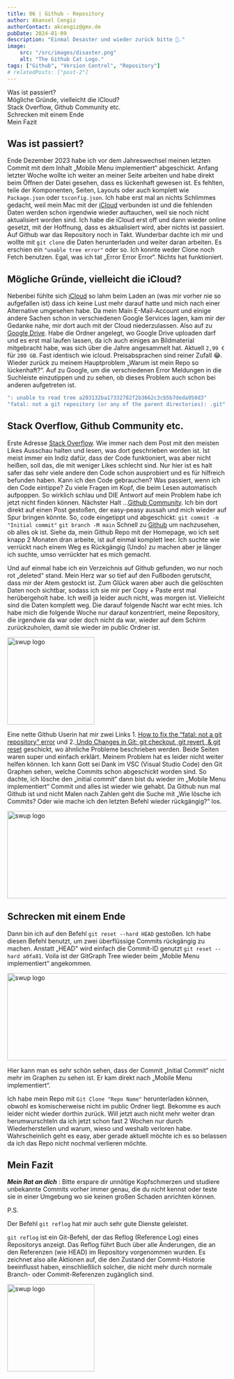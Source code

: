 ```yaml
---
title: 06 | Github - Repository
author: Akansel Cengiz
authorContact: akcengiz@gmx.de
pubDate: 2024-01-09
description: "Einmal Desaster und wieder zurück bitte 🥵."
image:
    src: "/src/images/disaster.png"
    alt: "The Github Cat Logo."
tags: ["Github", "Version Control", "Repository"]
# relatedPosts: ["post-2"]
---
```



<section class="w-10/12 text-justify">



<section id="toc">

- [Was ist passiert?](#was-ist-passiert)
- [Mögliche Gründe, vielleicht die iCloud?](#mögliche-gründe-vielleicht-die-icloud)
- [Stack Overflow, Github Community etc.](#stack-overflow-github-community-etc)
- [Schrecken mit einem Ende](#schrecken-mit-einem-ende)
- [Mein Fazit](#mein-fazit)



</section>

## Was ist passiert?


Ende Dezember 2023 habe ich vor dem Jahreswechsel meinen letzten Commit mit dem Inhalt „Mobile Menu implementiert“ abgeschickt.
Anfang letzter Woche wollte ich weiter an meiner Seite arbeiten und habe direkt beim Öffnen der Datei gesehen, dass es lückenhaft gewesen ist.
Es fehlten, teile der Komponenten, Seiten, Layouts oder auch komplett wie `Package.json` oder `tsconfig.json`.
Ich habe erst mal an nichts Schlimmes gedacht, weil mein Mac mit der [iCloud](https://www.icloud.com/ "iCloud") verbunden ist und die fehlenden
Daten werden schon irgendwie wieder auftauchen, weil sie noch nicht aktualisiert worden sind.
Ich habe die iCloud erst off und dann wieder online gesetzt, mit der Hoffnung, dass es aktualisiert wird, aber nichts ist passiert.
Auf Github war das Repository noch in Takt.
Wunderbar dachte ich mir und wollte mit `git clone` die Daten herunterladen und weiter daran arbeiten.
Es erschien ein `"unable tree error"` oder so. Ich konnte weder Clone noch Fetch benutzen.
Egal, was ich tat „Error Error Error“.
Nichts hat funktioniert.



## Mögliche Gründe, vielleicht die iCloud?


Nebenbei fühlte sich [iCloud](https://www.icloud.com/ "iCloud") so lahm beim Laden an (was mir vorher nie so aufgefallen ist)
dass ich keine Lust mehr darauf hatte und mich nach einer Alternative umgesehen habe.
Da mein Main E-Mail-Account und einige andere Sachen schon in verschiedenen Google Services lagen, kam mir der Gedanke nahe, mir dort auch mit der Cloud niederzulassen.
Also auf zu [Google Drive](https://www.google.com/intl/de/drive/ "Google Drive").
Habe die Ordner angelegt, wo Google Drive uploaden darf und es erst mal laufen lassen, da ich auch einiges an Bildmaterial
mitgebracht habe, was sich über die Jahre angesammelt hat.
Aktuell `2,99 €` für `200 GB`.
Fast identisch wie icloud.
Preisabsprachen sind reiner Zufall 😂.
Wieder zurück zu meinem Hauptproblem „Warum ist mein Repo so lückenhaft?“.
Auf zu Google, um die verschiedenen Error Meldungen in die Suchleiste einzutippen und zu sehen, ob dieses Problem auch schon bei anderen aufgetreten ist.

```js
": unable to read tree a203132ba17332782f2b3662c3cb5b7deda958d3"
"fatal: not a git repository (or any of the parent directories): .git"
```

## Stack Overflow, Github Community etc.


Erste Adresse [Stack Overflow](https://stackoverflow.com/ "StackOverflow").
Wie immer nach dem Post mit den meisten Likes Ausschau halten und lesen, was dort geschrieben worden ist.
Ist meist immer ein Indiz dafür, dass der Code funktioniert, was aber nicht heißen, soll das, die mit weniger Likes schlecht sind.
Nur hier ist es halt safer das sehr viele andere den Code schon ausprobiert und es für hilfreich befunden haben.
Kann ich den Code gebrauchen? Was passiert, wenn ich den Code eintippe?
Zu viele Fragen im Kopf, die beim Lesen automatisch aufpoppen.
So wirklich schlau und DIE Antwort auf mein Problem habe ich jetzt nicht finden können.
Nächster Halt …[Github Community](https://github.com/community "Github Community").
Ich bin dort direkt auf einen Post gestoßen, der easy-peasy aussah und mich wieder auf Spur bringen könnte.
So, code eingetippt und abgeschickt:
`git commit -m "Initial commit"`
`git branch -M main`
Schnell zu [Github](https://github.com/ "Github") um nachzusehen, ob alles ok ist.
Siehe da, mein Github Repo mit der Homepage, wo ich seit knapp 2 Monaten dran arbeite, ist auf einmal komplett leer.
Ich suchte wie verrückt nach einem Weg es Rückgängig (Undo) zu machen aber je länger ich suchte, umso verrückter hat es mich gemacht.



Und auf einmal habe ich ein Verzeichnis auf Github gefunden, wo nur noch rot „deleted“ stand.
Mein Herz war so tief auf den Fußboden gerutscht, dass mir der Atem gestockt ist.
Zum Glück waren aber auch die gelöschten Daten noch sichtbar, sodass ich sie mir per Copy + Paste erst mal herübergeholt habe.
Ich weiß ja leider auch nicht, was morgen ist.
Vielleicht sind die Daten komplett weg.
Die darauf folgende Nacht war echt mies.
Ich habe mich die folgende Woche nur darauf konzentriert, meine Repository, die irgendwie da war oder doch nicht da war, wieder auf dem Schirm zurückzuholen, damit sie wieder im public Ordner ist.

<img
  src="/src/images/github_deleted.png"
  width="w-full"
  height="200"
  decoding="async"
  loading="lazy"
  alt="swup logo"
  class="border-2 border-dark"
/>


Eine nette Github Userin hat mir zwei Links 1. [How to fix the “fatal: not a git repository” error](https://www.airplane.dev/blog/fixing-fatal-not-a-git-repository-error) und 2.[
Undo Changes in Git: git checkout, git revert, & git reset](https://www.nobledesktop.com/learn/git/undo-changes) geschickt, wo ähnliche Probleme beschrieben werden.
Beide Seiten waren super und einfach erklärt.
Meinem Problem hat es leider nicht weiter helfen können.
Ich kann Gott sei Dank im VSC (Visual Studio Code) den Git Graphen sehen, welche Commits schon abgeschickt worden sind.
So dachte, ich lösche den „initial commit“ dann bist du wieder im „Mobile Menu implementiert“ Commit und alles ist wieder wie gehabt.
Da Github nun mal Github ist und nicht Malen nach Zahlen geht die Suche mit „Wie lösche ich Commits? Oder wie mache ich den letzten Befehl wieder rückgängig?“ los.

<img
  src="/src/images/github_initial_commit_1.png"
  width="600"
  height="200"
  decoding="async"
  loading="lazy"
  alt="swup logo"
  class="border-2 border-dark float-left
   m-4"
/>

## Schrecken mit einem Ende

Dann bin ich auf den Befehl `git reset --hard HEAD` gestoßen.
Ich habe diesen Befehl benutzt, um zwei überflüssige Commits rückgängig zu machen.
Anstatt „HEAD" wird einfach die Commit-ID genutzt `git reset --hard a0fa81`.
Voila ist der GitGraph Tree wieder beim „Mobile Menu implementiert“ angekommen.

<img
  src="/src/images/github_gitgraph.png"
  width="600"
  height="200"
  decoding="async"
  loading="lazy"
  alt="swup logo"
  class="border-2 border-dark float-right
   m-4"
/>


Hier kann man es sehr schön sehen, dass der Commit „Initial Commit“ nicht mehr im Graphen zu sehen ist.
Er kam direkt nach „Mobile Menu implementiert“.



Ich habe mein Repo mit `Git Clone "Repo Name"` herunterladen können, obwohl es komischerweise nicht im public Ordner liegt.
Bekomme es auch leider nicht wieder dorthin zurück.
Will jetzt auch nicht mehr weiter dran herumwurschteln da ich jetzt schon fast 2 Wochen nur durch Wiederherstellen und warum, wieso und weshalb verloren habe.
Wahrscheinlich geht es easy, aber gerade aktuell möchte ich es so belassen da ich das Repo nicht nochmal verlieren möchte.

## Mein Fazit

***Mein Rat an dich*** : Bitte erspare dir unnötige Kopfschmerzen und studiere unbekannte Commits vorher immer genau, die du nicht kennst oder teste sie in
einer Umgebung wo sie keinen großen Schaden anrichten können.

P.S.

Der Befehl `git reflog` hat mir auch sehr gute Dienste geleistet.<br />

`git reflog` ist ein Git-Befehl, der das Reflog (Reference Log) eines Repositorys anzeigt. Das Reflog führt Buch über alle Änderungen, die an den Referenzen (wie HEAD) im Repository vorgenommen wurden. Es zeichnet also alle Aktionen auf, die den Zustand der Commit-Historie beeinflusst haben, einschließlich solcher, die nicht mehr durch normale Branch- oder Commit-Referenzen zugänglich sind.


<img
  src="/src/images/gitreflog.png"
  width="w-full"
  height="200"
  decoding="async"
  loading="lazy"
  alt="swup logo"
  class="border-2 border-dark"
/>




</section>